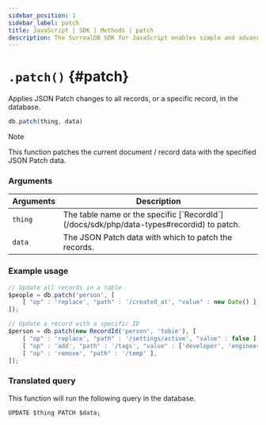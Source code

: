 ```yaml
---
sidebar_position: 1
sidebar_label: patch
title: JavaScript | SDK | Methods | patch
description: The SurrealDB SDK for JavaScript enables simple and advanced querying of a remote or embedded database.
---
```



# `.patch()` {#patch}

Applies JSON Patch changes to all records, or a specific record, in the database.

```javascript title="Method Syntax"
db.patch(thing, data)
```

> [!NOTE]
> This function patches the current document / record data with the specified JSON Patch data.


### Arguments
<table>
    <thead>
        <tr>
            <th colspan="2" scope="col">Arguments</th>
            <th colspan="2" scope="col">Description</th>
        </tr>
    </thead>
    <tbody>
        <tr>
            <td colspan="2" scope="row" data-label="Arguments">
                <code>thing</code>
                <Label label="required" />
            </td>
            <td colspan="2" scope="row" data-label="Description">
                The table name or the specific [`RecordId`](/docs/sdk/php/data-types#recordid) to patch.
            </td>
        </tr>
        <tr>
            <td colspan="2" scope="row" data-label="Arguments">
                <code>data</code>
               <Label label="optional" />
            </td>
            <td colspan="2" scope="row" data-label="Description">
                The JSON Patch data with which to patch the records.
            </td>
        </tr>
    </tbody>
</table>

### Example usage
```javascript
// Update all records in a table
$people = db.patch('person', [
	[ "op" : 'replace', "path" : '/created_at', "value" : new Date() ],
]);

// Update a record with a specific ID
$person = db.patch(new RecordId('person', 'tobie'), [
	[ "op" : 'replace', "path" : '/settings/active', "value" : false ],
	[ "op" : 'add', "path" : '/tags', "value" : ['developer', 'engineer'] ],
	[ "op" : 'remove', "path" : '/temp' ],
]);
```

### Translated query
This function will run the following query in the database.

```surql
UPDATE $thing PATCH $data;
```
